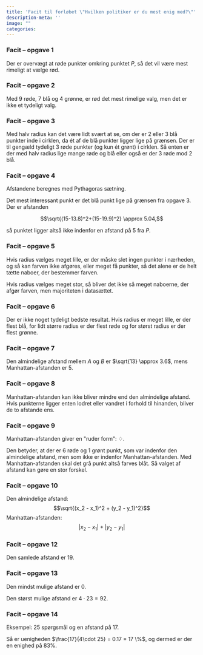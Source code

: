 ```yaml
---
title: 'Facit til forløbet \"Hvilken politiker er du mest enig med?\"'
description-meta: ''
image: ""
categories:
---
```


::: {.callout-note collapse="true" appearance="minimal"}  
### Facit -- opgave 1
Der er overvægt at røde punkter omkring punktet $P$, så det vil være mest rimeligt at vælge rød.

:::

::: {.callout-note collapse="true" appearance="minimal"}  
### Facit -- opgave 2
Med 9 røde, 7 blå og 4 grønne, er rød det mest rimelige valg, men det er ikke et tydeligt valg.

:::

::: {.callout-note collapse="true" appearance="minimal"}  
### Facit -- opgave 3

Med halv radius kan det være lidt svært at se, om der er 2 eller 3 blå punkter inde i cirklen, da ét af de blå punkter ligger lige på grænsen. Der er til gengæld tydeligt 3 røde punkter (og kun ét grønt) i cirklen. Så enten er der med halv radius lige mange røde og blå eller også er der 3 røde mod 2 blå.

:::

::: {.callout-note collapse="true" appearance="minimal"}  
### Facit -- opgave 4
Afstandene beregnes med Pythagoras sætning.

Det mest interessant punkt er det blå punkt lige på grænsen fra opgave 3.
Der er afstanden 

$$\sqrt{(15-13.8)^2+(15-19.9)^2} \approx 5.04,$$ 

så punktet ligger altså ikke indenfor en afstand på 5 fra $P$.


:::

::: {.callout-note collapse="true" appearance="minimal"}  
### Facit -- opgave 5
Hvis radius vælges meget lille, er der måske slet ingen punkter i nærheden, og så kan farven ikke afgøres, eller meget få punkter, så det alene er de helt tætte naboer, der bestemmer farven.

Hvis radius vælges meget stor, så bliver det ikke så meget naboerne, der afgør farven, men majoriteten i datasættet.
:::

::: {.callout-note collapse="true" appearance="minimal"}  
### Facit -- opgave 6
Der er ikke noget tydeligt bedste resultat. Hvis radius er meget lille, er der flest blå, for lidt større radius er der flest røde og for størst radius er der flest grønne. 

:::

::: {.callout-note collapse="true" appearance="minimal"}  
### Facit -- opgave 7
Den almindelige afstand mellem $A$ og $B$ er $\sqrt{13} \approx 3.6$, mens Manhattan-afstanden er $5$. 
:::

::: {.callout-note collapse="true" appearance="minimal"}  
### Facit -- opgave 8
Manhattan-afstanden kan ikke bliver mindre end den almindelige afstand.
Hvis punkterne ligger enten lodret eller vandret i forhold til hinanden, bliver de to afstande ens.

:::

::: {.callout-note collapse="true" appearance="minimal"}  
### Facit -- opgave 9
Manhattan-afstanden giver en \"ruder form\": $\diamondsuit$.

Den betyder, at der er 6 røde og 1 grønt punkt, som var indenfor den almindelige afstand, men som ikke er indenfor Manhattan-afstanden. Med Manhattan-afstanden skal det grå punkt altså farves blåt. Så valget af afstand kan gøre en stor forskel. 

:::

::: {.callout-note collapse="true" appearance="minimal"}  
### Facit -- opgave 10
Den almindelige afstand:
$$\sqrt{(x_2 - x_1)^2 + (y_2 - y_1)^2}$$
Manhattan-afstanden:
$$|x_2 - x_1| + |y_2 - y_1|$$
:::


::: {.callout-note collapse="true" appearance="minimal"}  
### Facit -- opgave 12
Den samlede afstand er $19$.

:::

::: {.callout-note collapse="true" appearance="minimal"}  
### Facit -- opgave 13
Den mindst mulige afstand er $0$.

Den størst mulige afstand er $4 \cdot 23 = 92$.

:::

::: {.callout-note collapse="true" appearance="minimal"}  
### Facit -- opgave 14
Eksempel: $25$ spørgsmål og en afstand på $17$.

Så er uenigheden $\frac{17}{4\cdot 25} = 0.17 = 17 \%$, og dermed er der en enighed på $83 \%$.


:::